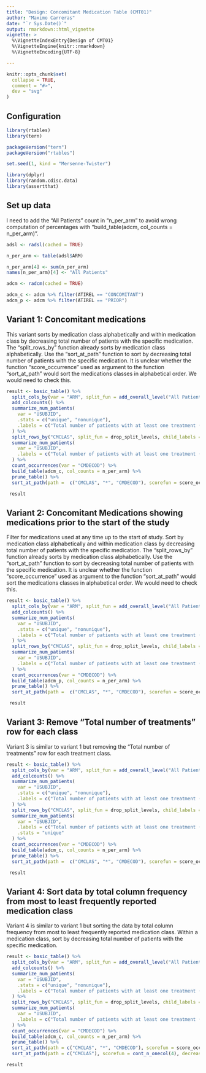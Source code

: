 ```yaml
---
title: "Design: Concomitant Medication Table (CMT01)"
author: "Maximo Carreras"
date: "`r Sys.Date()`"
output: rmarkdown::html_vignette
vignette: >
  %\VignetteIndexEntry{Design of CMT01}
  %\VignetteEngine{knitr::rmarkdown}
  %\VignetteEncoding{UTF-8}

---
```


```r
knitr::opts_chunk$set(
  collapse = TRUE,
  comment = "#>",
  dev = "svg"
)
```

## Configuration

```r
library(rtables)
library(tern)

packageVersion("tern")
packageVersion("rtables")

set.seed(1, kind = "Mersenne-Twister")

library(dplyr)
library(random.cdisc.data)
library(assertthat)

```

## Set up data
I need to add the "All Patients" count in "n_per_arm" to avoid wrong computation of percentages
with "build_table(adcm, col_counts = n_per_arm)".


```r

adsl <- radsl(cached = TRUE)

n_per_arm <- table(adsl$ARM)

n_per_arm[4] <- sum(n_per_arm)
names(n_per_arm)[4] <- "All Patients"

adcm <- radcm(cached = TRUE)

adcm_c <- adcm %>% filter(ATIREL == "CONCOMITANT")
adcm_p <- adcm %>% filter(ATIREL == "PRIOR")

```


## Variant 1: Concomitant medications
This variant sorts by medication class alphabetically and within medication class by decreasing total number of patients with the specific medication. The "split_rows_by" function already sorts by medication class alphabetically. Use the "sort_at_path" function to sort by decreasing total number of patients with the specific medication. It is unclear whether the function "score_occurrence" used as argument to the function "sort_at_path" would sort the medications classes in alphabetical order. We would need to check this.

```r
result <- basic_table() %>%
  split_cols_by(var = "ARM", split_fun = add_overall_level("All Patients", first = FALSE)) %>%
  add_colcounts() %>%
  summarize_num_patients(
    var = "USUBJID",
    .stats = c("unique", "nonunique"),
    .labels = c("Total number of patients with at least one treatment (%)", "Total number of treatments")
  ) %>%
  split_rows_by("CMCLAS", split_fun = drop_split_levels, child_labels = "visible", nested = FALSE) %>%
  summarize_num_patients(
    var = "USUBJID",
    .labels = c("Total number of patients with at least one treatment (%)", "Total number of treatments")
  ) %>%
  count_occurrences(var = "CMDECOD") %>%
  build_table(adcm_c, col_counts = n_per_arm) %>%
  prune_table() %>%
  sort_at_path(path =  c("CMCLAS", "*", "CMDECOD"), scorefun = score_occurrences)

 result

```



## Variant 2: Concomitant Medications showing medications prior to the start of the study
Filter for medications used at any time up to the start of study.
Sort by medication class alphabetically and within medication class by decreasing total number of patients with the specific medication. The "split_rows_by" function already sorts by medication class alphabetically. Use the "sort_at_path" function to sort by decreasing total number of patients with the specific medication. It is unclear whether the function "score_occurrence" used as argument to the function "sort_at_path" would sort the medications classes in alphabetical order. We would need to check this.

```r

result <- basic_table() %>%
  split_cols_by(var = "ARM", split_fun = add_overall_level("All Patients", first = FALSE)) %>%
  add_colcounts() %>%
  summarize_num_patients(
    var = "USUBJID",
    .stats = c("unique", "nonunique"),
    .labels = c("Total number of patients with at least one treatment (%)", "Total number of treatments")
  ) %>%
  split_rows_by("CMCLAS", split_fun = drop_split_levels, child_labels = "visible", nested = FALSE) %>%
  summarize_num_patients(
    var = "USUBJID",
    .labels = c("Total number of patients with at least one treatment (%)", "Total number of treatments")
  ) %>%
  count_occurrences(var = "CMDECOD") %>%
  build_table(adcm_p, col_counts = n_per_arm) %>%
  prune_table() %>%
  sort_at_path(path =  c("CMCLAS", "*", "CMDECOD"), scorefun = score_occurrences)

 result

```


## Variant 3: Remove "Total number of treatments" row for each class

Variant 3 is similar to variant 1 but removing the "Total number of treatments" row for each treatment class.

```r
result <- basic_table() %>%
  split_cols_by(var = "ARM", split_fun = add_overall_level("All Patients", first = FALSE)) %>%
  add_colcounts() %>%
  summarize_num_patients(
    var = "USUBJID",
    .stats = c("unique", "nonunique"),
    .labels = c("Total number of patients with at least one treatment (%)", "Total number of treatments")
  ) %>%
  split_rows_by("CMCLAS", split_fun = drop_split_levels, child_labels = "visible", nested = FALSE) %>%
  summarize_num_patients(
    var = "USUBJID",
    .labels = c("Total number of patients with at least one treatment (%)"),
    .stats = "unique"
  ) %>%
  count_occurrences(var = "CMDECOD") %>%
  build_table(adcm_c, col_counts = n_per_arm) %>%
  prune_table() %>%
  sort_at_path(path =  c("CMCLAS", "*", "CMDECOD"), scorefun = score_occurrences)

 result

```



## Variant 4: Sort data by total column frequency from most to least frequently reported medication class
Variant 4 is similar to variant 1 but sorting the data by total column frequency from most to least frequently reported medication class.  Within a medication class, sort by decreasing total number of patients with the specific medication.

```r

result <- basic_table() %>%
  split_cols_by(var = "ARM", split_fun = add_overall_level("All Patients", first = FALSE)) %>%
  add_colcounts() %>%
  summarize_num_patients(
    var = "USUBJID",
    .stats = c("unique", "nonunique"),
    .labels = c("Total number of patients with at least one treatment (%)", "Total number of treatments")
  ) %>%
  split_rows_by("CMCLAS", split_fun = drop_split_levels, child_labels = "visible", nested = FALSE) %>%
  summarize_num_patients(
    var = "USUBJID",
    .labels = c("Total number of patients with at least one treatment (%)", "Total number of treatments")
  ) %>%
  count_occurrences(var = "CMDECOD") %>%
  build_table(adcm_c, col_counts = n_per_arm) %>%
  prune_table() %>%
  sort_at_path(path = c("CMCLAS", "*", "CMDECOD"), scorefun = score_occurrences, decreasing = TRUE) %>%
  sort_at_path(path = c("CMCLAS"), scorefun = cont_n_onecol(4), decreasing = TRUE)

result

```
